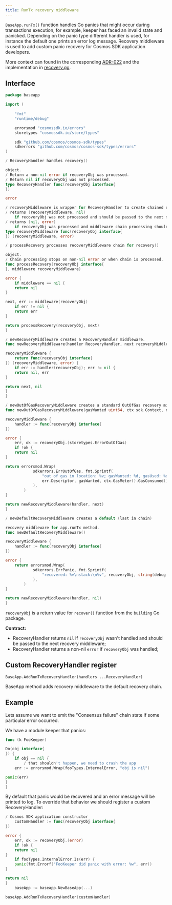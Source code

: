 ```yaml
---
title: RunTx recovery middleware
---
```


`BaseApp.runTx()` function handles Go panics that might occur during transactions execution, for example, keeper has faced an invalid state and panicked.
Depending on the panic type different handler is used, for instance the default one prints an error log message.
Recovery middleware is used to add custom panic recovery for Cosmos SDK application developers.

More context can found in the corresponding [ADR-022](/docs/sdk/v0.50/build/architecture/adr-022-custom-panic-handling) and the implementation in [recovery.go](https://github.com/cosmos/cosmos-sdk/blob/v0.53.0-rc.2/baseapp/recovery.go).

## Interface

```go expandable
package baseapp

import (
    
	"fmt"
    "runtime/debug"

	errorsmod "cosmossdk.io/errors"
	storetypes "cosmossdk.io/store/types"

	sdk "github.com/cosmos/cosmos-sdk/types"
	sdkerrors "github.com/cosmos/cosmos-sdk/types/errors"
)

/ RecoveryHandler handles recovery()

object.
/ Return a non-nil error if recoveryObj was processed.
/ Return nil if recoveryObj was not processed.
type RecoveryHandler func(recoveryObj interface{
})

error

/ recoveryMiddleware is wrapper for RecoveryHandler to create chained recovery handling.
/ returns (recoveryMiddleware, nil)
    if recoveryObj was not processed and should be passed to the next middleware in chain.
/ returns (nil, error)
    if recoveryObj was processed and middleware chain processing should be stopped.
type recoveryMiddleware func(recoveryObj interface{
}) (recoveryMiddleware, error)

/ processRecovery processes recoveryMiddleware chain for recovery()

object.
/ Chain processing stops on non-nil error or when chain is processed.
func processRecovery(recoveryObj interface{
}, middleware recoveryMiddleware)

error {
    if middleware == nil {
    return nil
}

next, err := middleware(recoveryObj)
    if err != nil {
    return err
}

return processRecovery(recoveryObj, next)
}

/ newRecoveryMiddleware creates a RecoveryHandler middleware.
func newRecoveryMiddleware(handler RecoveryHandler, next recoveryMiddleware)

recoveryMiddleware {
    return func(recoveryObj interface{
}) (recoveryMiddleware, error) {
    if err := handler(recoveryObj); err != nil {
    return nil, err
}

return next, nil
}
}

/ newOutOfGasRecoveryMiddleware creates a standard OutOfGas recovery middleware for app.runTx method.
func newOutOfGasRecoveryMiddleware(gasWanted uint64, ctx sdk.Context, next recoveryMiddleware)

recoveryMiddleware {
    handler := func(recoveryObj interface{
})

error {
    err, ok := recoveryObj.(storetypes.ErrorOutOfGas)
    if !ok {
    return nil
}

return errorsmod.Wrap(
			sdkerrors.ErrOutOfGas, fmt.Sprintf(
				"out of gas in location: %v; gasWanted: %d, gasUsed: %d",
				err.Descriptor, gasWanted, ctx.GasMeter().GasConsumed(),
			),
		)
}

return newRecoveryMiddleware(handler, next)
}

/ newDefaultRecoveryMiddleware creates a default (last in chain)

recovery middleware for app.runTx method.
func newDefaultRecoveryMiddleware()

recoveryMiddleware {
    handler := func(recoveryObj interface{
})

error {
    return errorsmod.Wrap(
			sdkerrors.ErrPanic, fmt.Sprintf(
				"recovered: %v\nstack:\n%v", recoveryObj, string(debug.Stack()),
			),
		)
}

return newRecoveryMiddleware(handler, nil)
}
```

`recoveryObj` is a return value for `recover()` function from the `building` Go package.

**Contract:**

* RecoveryHandler returns `nil` if `recoveryObj` wasn't handled and should be passed to the next recovery middleware;
* RecoveryHandler returns a non-nil `error` if `recoveryObj` was handled;

## Custom RecoveryHandler register

`BaseApp.AddRunTxRecoveryHandler(handlers ...RecoveryHandler)`

BaseApp method adds recovery middleware to the default recovery chain.

## Example

Lets assume we want to emit the "Consensus failure" chain state if some particular error occurred.

We have a module keeper that panics:

```go
func (k FooKeeper)

Do(obj interface{
}) {
    if obj == nil {
        / that shouldn't happen, we need to crash the app
    err := errorsmod.Wrap(fooTypes.InternalError, "obj is nil")

panic(err)
}
}
```

By default that panic would be recovered and an error message will be printed to log. To override that behavior we should register a custom RecoveryHandler:

```go expandable
/ Cosmos SDK application constructor
    customHandler := func(recoveryObj interface{
})

error {
    err, ok := recoveryObj.(error)
    if !ok {
    return nil
}
    if fooTypes.InternalError.Is(err) {
    panic(fmt.Errorf("FooKeeper did panic with error: %w", err))
}

return nil
}
    baseApp := baseapp.NewBaseApp(...)

baseApp.AddRunTxRecoveryHandler(customHandler)
```
